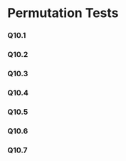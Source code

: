 # Permutation Tests

### Q10.1

### Q10.2

### Q10.3

### Q10.4

### Q10.5

### Q10.6

### Q10.7



